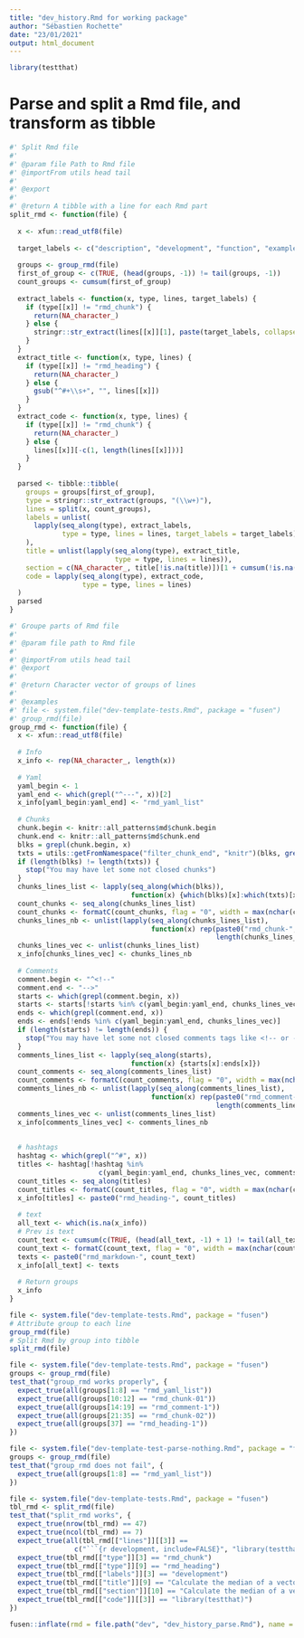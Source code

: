 ```yaml
---
title: "dev_history.Rmd for working package"
author: "Sébastien Rochette"
date: "23/01/2021"
output: html_document
---
```


```r
library(testthat)
```

# Parse and split a Rmd file, and transform as tibble

```r
#' Split Rmd file 
#'
#' @param file Path to Rmd file
#' @importFrom utils head tail
#'
#' @export
#'
#' @return A tibble with a line for each Rmd part
split_rmd <- function(file) {
  
  x <- xfun::read_utf8(file)
  
  target_labels <- c("description", "development", "function", "example", "test")
  
  groups <- group_rmd(file)
  first_of_group <- c(TRUE, (head(groups, -1)) != tail(groups, -1))
  count_groups <- cumsum(first_of_group)
  
  extract_labels <- function(x, type, lines, target_labels) {
    if (type[[x]] != "rmd_chunk") { 
      return(NA_character_) 
    } else {
      stringr::str_extract(lines[[x]][1], paste(target_labels, collapse = "|"))
    }
  }
  extract_title <- function(x, type, lines) {
    if (type[[x]] != "rmd_heading") { 
      return(NA_character_) 
    } else {
      gsub("^#+\\s+", "", lines[[x]])
    }
  }
  extract_code <- function(x, type, lines) {
    if (type[[x]] != "rmd_chunk") { 
      return(NA_character_) 
    } else {
      lines[[x]][-c(1, length(lines[[x]]))]
    }
  }
  
  parsed <- tibble::tibble(  
    groups = groups[first_of_group],
    type = stringr::str_extract(groups, "(\\w+)"),
    lines = split(x, count_groups),
    labels = unlist(
      lapply(seq_along(type), extract_labels, 
             type = type, lines = lines, target_labels = target_labels)
    ),
    title = unlist(lapply(seq_along(type), extract_title, 
                          type = type, lines = lines)),
    section = c(NA_character_, title[!is.na(title)])[1 + cumsum(!is.na(title))],
    code = lapply(seq_along(type), extract_code, 
                  type = type, lines = lines)
  )
  parsed
}

#' Groupe parts of Rmd file
#'
#' @param file path to Rmd file
#'
#' @importFrom utils head tail
#' @export
#'
#' @return Character vector of groups of lines
#'
#' @examples
#' file <- system.file("dev-template-tests.Rmd", package = "fusen")
#' group_rmd(file)
group_rmd <- function(file) {
  x <- xfun::read_utf8(file)
  
  # Info 
  x_info <- rep(NA_character_, length(x))
  
  # Yaml
  yaml_begin <- 1
  yaml_end <- which(grepl("^---", x))[2]
  x_info[yaml_begin:yaml_end] <- "rmd_yaml_list"
  
  # Chunks
  chunk.begin <- knitr::all_patterns$md$chunk.begin
  chunk.end <- knitr::all_patterns$md$chunk.end
  blks = grepl(chunk.begin, x)
  txts = utils::getFromNamespace("filter_chunk_end", "knitr")(blks, grepl(chunk.end, x))
  if (length(blks) != length(txts)) {
    stop("You may have let some not closed chunks")
  }
  chunks_lines_list <- lapply(seq_along(which(blks)), 
                              function(x) {which(blks)[x]:which(txts)[x]})
  count_chunks <- seq_along(chunks_lines_list)
  count_chunks <- formatC(count_chunks, flag = "0", width = max(nchar(count_chunks)))
  chunks_lines_nb <- unlist(lapply(seq_along(chunks_lines_list), 
                                   function(x) rep(paste0("rmd_chunk-", count_chunks[x]),
                                                   length(chunks_lines_list[[x]]))))
  chunks_lines_vec <- unlist(chunks_lines_list)
  x_info[chunks_lines_vec] <- chunks_lines_nb
  
  # Comments
  comment.begin <- "^<!--"
  comment.end <- "-->"
  starts <- which(grepl(comment.begin, x))
  starts <- starts[!starts %in% c(yaml_begin:yaml_end, chunks_lines_vec)]
  ends <- which(grepl(comment.end, x))
  ends <- ends[!ends %in% c(yaml_begin:yaml_end, chunks_lines_vec)]
  if (length(starts) != length(ends)) {
    stop("You may have let some not closed comments tags like <!-- or --> in your text")
  }
  comments_lines_list <- lapply(seq_along(starts), 
                              function(x) {starts[x]:ends[x]})
  count_comments <- seq_along(comments_lines_list)
  count_comments <- formatC(count_comments, flag = "0", width = max(nchar(count_comments)))
  comments_lines_nb <- unlist(lapply(seq_along(comments_lines_list), 
                                   function(x) rep(paste0("rmd_comment-", count_comments[x]),
                                                   length(comments_lines_list[[x]]))))
  comments_lines_vec <- unlist(comments_lines_list)
  x_info[comments_lines_vec] <- comments_lines_nb
  
  
  # hashtags
  hashtag <- which(grepl("^#", x))
  titles <- hashtag[!hashtag %in% 
                      c(yaml_begin:yaml_end, chunks_lines_vec, comments_lines_vec)]
  count_titles <- seq_along(titles)
  count_titles <- formatC(count_titles, flag = "0", width = max(nchar(count_titles)))
  x_info[titles] <- paste0("rmd_heading-", count_titles)
  
  # text
  all_text <- which(is.na(x_info))
  # Prev is text
  count_text <- cumsum(c(TRUE, (head(all_text, -1) + 1) != tail(all_text, -1)))
  count_text <- formatC(count_text, flag = "0", width = max(nchar(count_text)))
  texts <- paste0("rmd_markdown-", count_text)
  x_info[all_text] <- texts
  
  # Return groups
  x_info
}
```

```r
file <- system.file("dev-template-tests.Rmd", package = "fusen")
# Attribute group to each line
group_rmd(file)
# Split Rmd by group into tibble
split_rmd(file)
```

```r
file <- system.file("dev-template-tests.Rmd", package = "fusen")
groups <- group_rmd(file)
test_that("group_rmd works properly", {
  expect_true(all(groups[1:8] == "rmd_yaml_list"))
  expect_true(all(groups[10:12] == "rmd_chunk-01"))
  expect_true(all(groups[14:19] == "rmd_comment-1"))
  expect_true(all(groups[21:35] == "rmd_chunk-02"))
  expect_true(all(groups[37] == "rmd_heading-1"))
})

file <- system.file("dev-template-test-parse-nothing.Rmd", package = "fusen")
groups <- group_rmd(file)
test_that("group_rmd does not fail", {
  expect_true(all(groups[1:8] == "rmd_yaml_list"))
})

file <- system.file("dev-template-tests.Rmd", package = "fusen")
tbl_rmd <- split_rmd(file)
test_that("split_rmd works", {
  expect_true(nrow(tbl_rmd) == 47)
  expect_true(ncol(tbl_rmd) == 7)
  expect_true(all(tbl_rmd[["lines"]][[3]] == 
                c("```{r development, include=FALSE}", "library(testthat)", "```")))
  expect_true(tbl_rmd[["type"]][3] == "rmd_chunk")
  expect_true(tbl_rmd[["type"]][9] == "rmd_heading")
  expect_true(tbl_rmd[["labels"]][3] == "development")
  expect_true(tbl_rmd[["title"]][9] == "Calculate the median of a vector")
  expect_true(tbl_rmd[["section"]][10] == "Calculate the median of a vector")
  expect_true(tbl_rmd[["code"]][[3]] == "library(testthat)")
})

```

```r
fusen::inflate(rmd = file.path("dev", "dev_history_parse.Rmd"), name = "parse_rmd", check = FALSE)

```
